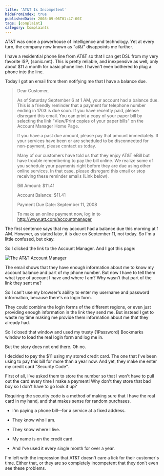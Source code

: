 ```yaml
---
title: 'AT&T Is Incompetent'
hideFromIndex: true
publishedDate: 2008-09-06T01:47:00Z
tags: [complaint]
category: Complaints
---
```



AT&T was once a powerhouse of intelligence and technology.
Yet at every turn, the company now known as "at&t" disappoints me further.

I have a residential phone line from AT&T so that I can get DSL from my very favorite ISP, {<ExternalLink href="http://sonic.net">sonic.net</ExternalLink>}.
This is pretty reliable, and inexpensive as well, only about $11 a month for basic phone line.
I haven't even bothered to plug a phone into the line.

Today I got an email from them notifying me that I have a balance due.

> Dear Customer,
>
> As of Saturday September 6 at 1 AM, your account had a balance due. This is a friendly reminder that a payment for telephone number ending in 1703 is due soon. If you have recently paid, please disregard this email. You can print a copy of your paper bill by selecting the link "View/Print copies of your paper bills" on the Account Manager Home Page.
>
> If you have a past due amount, please pay that amount immediately. If your services have been or are scheduled to be disconnected for non-payment, please contact us today.
>
> Many of our customers have told us that they enjoy AT&T eBill but have trouble remembering to pay the bill online. We realize some of you schedule your payments right before they are due using other online services. In that case, please disregard this email or stop receiving these reminder emails (Link below).
>
> Bill Amount: $11.41
>
> Account Balance: $11.41
>
> Payment Due Date: September 11, 2008
>
> To make an online payment now, log in to http://www.att.com/accountmanager

The first sentence says that my account had a balance due this morning at 1 AM. However, as stated later, it is due on September 11, not today.
So I'm a little confused, but okay.

So I clicked the link to the Account Manager.
And I got this page:

![The AT&T Account Manager](../../assets/att-account-manager-login.jpg)

The email shows that they have enough information about me to know my account balance and part of my phone number.
But now I have to tell them what type of account I have and where I am?
Why wasn't that part of the link they sent me?

So I can't use my browser's ability to enter my username and password information, because there's no login form.

They could combine the login forms of the different regions, or even just providing enough information in the link they send me.
But instead I get to waste my time making me provide them information about me that they already had.

So I closed that window and used my trusty {<ExternalLink href="http://agilewebsolutions.com/products/1Password">1Password</ExternalLink>}
Bookmarks window to load the real login form and log me in.

But the story does not end there.
Oh no.

I decided to pay the $11 using my stored credit card.
The one that I've been using to pay this bill for more than a year now.
And yet, they make me enter my credit card "Security Code".

First of all, I've asked them to store the number so that I won't have to pull out the card every time I make a payment!
Why don't they store that bad boy so I don't have to go look it up?

Requiring the security code is a method of making sure that I have the real card in my hand, and that makes sense for random purchases.

- I'm paying a phone bill—for a service at a fixed address.

- They know who I am.

- They know where I live.

- My name is on the credit card.

- And I've used it every single month for over a year.

I'm left with the impression that AT&T doesn't care a lick for their customer's time.
Either that, or they are so completely incompetent that they don't even see these problems.
